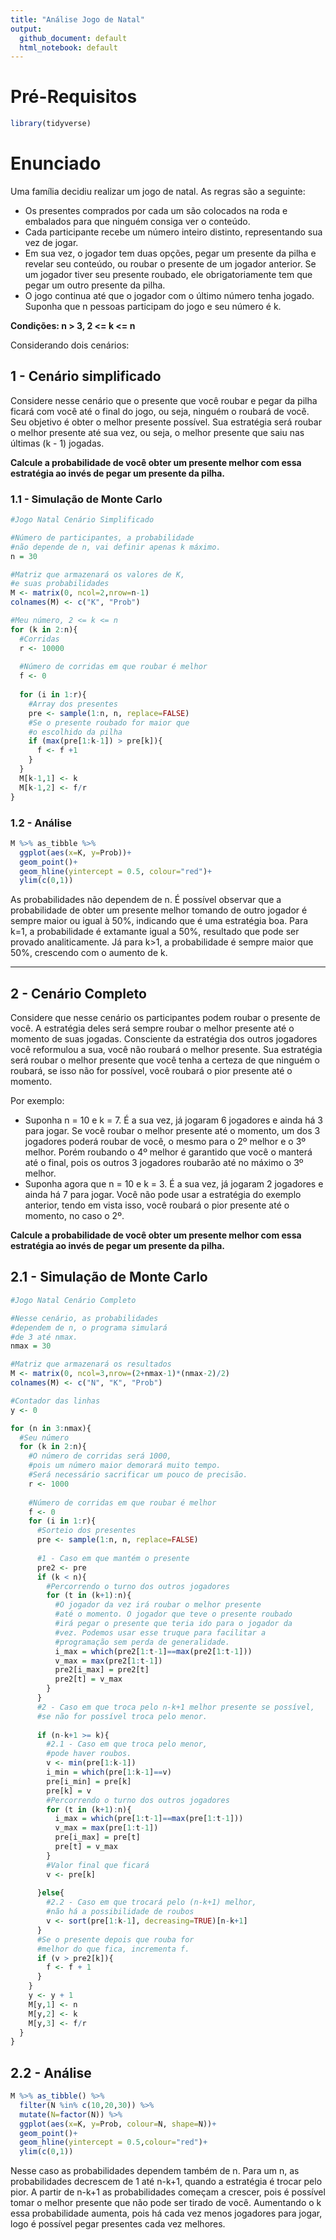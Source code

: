 ```yaml
---
title: "Análise Jogo de Natal"
output:
  github_document: default
  html_notebook: default
---
```

# Pré-Requisitos
```r
library(tidyverse)

```


# Enunciado

Uma família decidiu realizar um jogo de natal. As regras são a seguinte:  

* Os presentes comprados por cada um são colocados na roda e embalados para que ninguém consiga ver o conteúdo.   
* Cada participante recebe um número inteiro distinto, representando sua vez de jogar.
* Em sua vez, o jogador tem duas opções, pegar um presente da pilha e revelar seu conteúdo, ou roubar o presente de um jogador anterior. Se um jogador tiver seu presente roubado, ele obrigatoriamente tem que pegar um outro presente da pilha.  
* O jogo continua até que o jogador com o último número tenha jogado.  
Suponha que n pessoas participam do jogo e seu número é k. 

**Condições: n > 3, 2 <= k <= n** 

Considerando dois cenários:


## 1 - Cenário simplificado

Considere nesse cenário que o presente que você roubar e pegar 
da pilha ficará com você até o final do jogo, ou seja, ninguém o roubará de você. Seu objetivo é obter o melhor presente possível. Sua estratégia será roubar o melhor presente até sua vez, ou seja, o melhor presente que saiu nas últimas (k - 1) jogadas. 

**Calcule a probabilidade de você obter um presente melhor com essa estratégia ao invés de pegar um presente da pilha.**

### 1.1 - Simulação de Monte Carlo
```r
#Jogo Natal Cenário Simplificado

#Número de participantes, a probabilidade
#não depende de n, vai definir apenas k máximo.
n = 30

#Matriz que armazenará os valores de K,
#e suas probabilidades
M <- matrix(0, ncol=2,nrow=n-1)
colnames(M) <- c("K", "Prob")

#Meu número, 2 <= k <= n
for (k in 2:n){
  #Corridas
  r <- 10000
  
  #Número de corridas em que roubar é melhor
  f <- 0
  
  for (i in 1:r){
    #Array dos presentes
    pre <- sample(1:n, n, replace=FALSE)
    #Se o presente roubado for maior que
    #o escolhido da pilha
    if (max(pre[1:k-1]) > pre[k]){
      f <- f +1
    }
  }
  M[k-1,1] <- k
  M[k-1,2] <- f/r
}

```

### 1.2 - Análise

```r
M %>% as_tibble %>%
  ggplot(aes(x=K, y=Prob))+
  geom_point()+
  geom_hline(yintercept = 0.5, colour="red")+
  ylim(c(0,1))

```

As probabilidades não dependem de n. É possível observar que a probabilidade de obter um presente melhor tomando de outro jogador é sempre maior ou igual à 50%, indicando que é uma estratégia boa. Para k=1, a probabilidade é extamante igual a 50%, resultado que pode ser provado analiticamente. Já para k>1, a probabilidade é sempre maior que 50%, crescendo com o aumento de k.

---------------------

## 2 - Cenário Completo

Considere que nesse cenário os participantes podem roubar o presente de você. A estratégia deles será sempre roubar o melhor presente até o momento de suas jogadas. Consciente da estratégia dos outros jogadores você reformulou a sua, você não roubará o melhor presente. Sua estratégia será roubar o melhor presente que você tenha a certeza de que ninguém o roubará, se isso não for possível, você roubará o pior presente até o momento. 

Por exemplo: 

* Suponha n = 10 e k = 7. É a sua vez, já jogaram 6 jogadores e ainda há 3 para jogar. Se você roubar o melhor presente até o momento, um dos 3 jogadores poderá roubar de você, o mesmo para o 2º melhor e o 3º melhor. Porém roubando o 4º melhor é garantido que você o manterá até o final, pois os outros 3 jogadores roubarão até no máximo o 3º melhor.
* Suponha agora que n = 10 e k = 3. É a sua vez, já jogaram 2 jogadores e ainda há 7 para jogar. Você não pode usar a estratégia do exemplo anterior, tendo em vista isso, você roubará o pior presente até o momento, no caso o 2º.

**Calcule a probabilidade de você obter um presente melhor com essa estratégia ao invés de pegar um presente da pilha.**

## 2.1 - Simulação de Monte Carlo

```r
#Jogo Natal Cenário Completo

#Nesse cenário, as probabilidades
#dependem de n, o programa simulará
#de 3 até nmax.
nmax = 30

#Matriz que armazenará os resultados
M <- matrix(0, ncol=3,nrow=(2+nmax-1)*(nmax-2)/2)
colnames(M) <- c("N", "K", "Prob")

#Contador das linhas
y <- 0 

for (n in 3:nmax){
  #Seu número
  for (k in 2:n){
    #O número de corridas será 1000,
    #pois um número maior demorará muito tempo.
    #Será necessário sacrificar um pouco de precisão.
    r <- 1000
    
    #Número de corridas em que roubar é melhor
    f <- 0
    for (i in 1:r){
      #Sorteio dos presentes
      pre <- sample(1:n, n, replace=FALSE)
      
      #1 - Caso em que mantém o presente
      pre2 <- pre
      if (k < n){
        #Percorrendo o turno dos outros jogadores
        for (t in (k+1):n){
          #O jogador da vez irá roubar o melhor presente
          #até o momento. O jogador que teve o presente roubado
          #irá pegar o presente que teria ido para o jogador da
          #vez. Podemos usar esse truque para facilitar a 
          #programação sem perda de generalidade.
          i_max = which(pre2[1:t-1]==max(pre2[1:t-1]))
          v_max = max(pre2[1:t-1])
          pre2[i_max] = pre2[t]
          pre2[t] = v_max
        }
      }
      #2 - Caso em que troca pelo n-k+1 melhor presente se possível,
      #se não for possível troca pelo menor.
      
      if (n-k+1 >= k){
        #2.1 - Caso em que troca pelo menor,
        #pode haver roubos.
        v <- min(pre[1:k-1])
        i_min = which(pre[1:k-1]==v)
        pre[i_min] = pre[k]
        pre[k] = v
        #Percorrendo o turno dos outros jogadores
        for (t in (k+1):n){
          i_max = which(pre[1:t-1]==max(pre[1:t-1]))
          v_max = max(pre[1:t-1])
          pre[i_max] = pre[t]
          pre[t] = v_max
        }
        #Valor final que ficará
        v <- pre[k]
        
      }else{
        #2.2 - Caso em que trocará pelo (n-k+1) melhor,
        #não há a possibilidade de roubos
        v <- sort(pre[1:k-1], decreasing=TRUE)[n-k+1]
      }
      #Se o presente depois que rouba for
      #melhor do que fica, incrementa f.
      if (v > pre2[k]){
        f <- f + 1
      }
    }
    y <- y + 1
    M[y,1] <- n
    M[y,2] <- k
    M[y,3] <- f/r
  }
}


```

## 2.2 - Análise

```r
M %>% as_tibble() %>%
  filter(N %in% c(10,20,30)) %>%
  mutate(N=factor(N)) %>%
  ggplot(aes(x=K, y=Prob, colour=N, shape=N))+
  geom_point()+
  geom_hline(yintercept = 0.5,colour="red")+
  ylim(c(0,1))

```

Nesse caso as probabilidades dependem também de n. Para um n, as probabilidades decrescem de 1 até n-k+1, quando a estratégia é trocar pelo pior. A partir de n-k+1 as probabilidades começam a crescer, pois é possível tomar o melhor presente que não pode ser tirado de você. Aumentando o k essa probabilidade aumenta, pois há cada vez menos jogadores para jogar, logo é possível pegar presentes cada vez melhores. 

